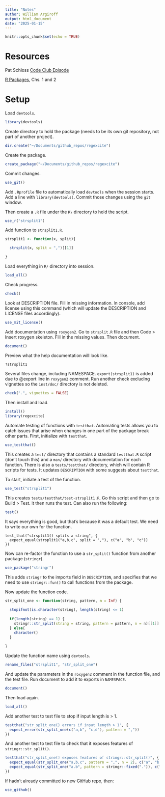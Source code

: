 ```yaml
---
title: "Notes"
author: William Argiroff
output: html_document
date: "2025-01-15"
---
```


```r
knitr::opts_chunk$set(echo = TRUE)
```

# Resources  

Pat Schloss [Code Club Episode](https://www.youtube.com/watch?v=XjolVT16YNw&t=220s)  

[R Packages](https://r-pkgs.org), Chs. 1 and 2  

# Setup  

Load `devtools`.  

```r
library(devtools)
```

Create directory to hold the package (needs to be its own git repository, not part of another project).  

```r
dir.create("~/Documents/github_repos/regexcite")
```

Create the package.  

```r
create_package("~/Documents/github_repos/regexcite")
```

Commit changes.  

```r
use_git()
```

Add `.Rprofile` file to automatically load `devtools` when the session starts. Add a line with `library(devtools)`. Commit those changes using the `git` window.    

Then create a `.R` file under the `R\` directory to hold the script.  

```r
use_r("strsplit1")
```

Add function to `strsplit1.R`.  

```r
strsplit1 <- function(x, split){

  strsplit(x, split = ",")[[1]]

}
```

Load everything in `R/` directory into session.  

```r
load_all()
```

Check progress.  

```r
check()
```

Look at DESCRIPTION file. Fill in missing information. In console, add license using this command (which will update the DESCRIPTION and LICENSE files accordingly).  

```r
use_mit_license()
```

Add documentation using `roxygen2`. Go to `strsplit.R` file and then Code > Insert roxygen skeleton. Fill in the missing values. Then document.   

```r
document()
```

Preview what the help documentation will look like.  

```r
?strsplit1
```

Several files change, including NAMESPACE. `export(strsplit1)` is added due to @export line in `roxygen2` comment. Run another check excluding vignettes so the `inst/doc/` directory is not deleted.  

```r
check(".", vignettes = FALSE)
```
 
Then install and load. 

```r
install()
library(regexcite)
```

Automate testing of functions with `testthat`. Automating tests allows you to catch issues that arise when changes in one part of the package break other parts. First, initialize with `testthat`.  

```r
use_testthat()
```

This creates a `test/` directory that contains a standard `testthat.R` script (don't touch this) and a `man/` directory with documentation for each function. There is also a `tests/testthat/` directory, which will contain R scripts for tests. It updates `DESCRIPTION` with some suggests about `testthat`.  

To start, initiate a test of the function.  

```r
use_test("strsplit1")
```

This creates `tests/testthat/test-strsplit1.R`. Go this script and then go to Build > Test. It then runs the test. Can also run the following:  

```r
test()
```

It says everything is good, but that's because it was a default test. We need to write our own for the function.    

```updated_test
test_that("strsplit1() splits a string", {
  expect_equal(strsplit1("a,b,c", split = ","), c("a", "b", "c"))
})
```

Now can re-factor the function to use a `str_split()` function from another package (`stringr`).  

```r
use_package("stringr")
```

This adds `stringr` to the imports field in `DESCRIPTION`, and specifies that we need to use `stringr::fun()` to call functions from the package.  

Now update the function code.  

```r
str_split_one <- function(string, pattern, n = Inf) {
  
  stopifnot(is.character(string), length(string) <= 1)
  
  if(length(string) == 1) {
    stringr::str_split(string = string, pattern = pattern, n = n)[[1]]
  } else{
    character()
  }
  
}
```

Update the function name using `devtools`.  

```r
rename_files("strsplit1", "str_split_one")
```

And update the parameters in the `roxygen2` comment in the function file, and the test file. Run document to add it to exports in `NAMESPACE`.  

```r
document()
```

Then load again.  

```r
load_all()

```

Add another test to test file to stop if input length is > 1.  

```r
testthat("str_split_one() errors if input length > 1", {
  expect_error(str_split_one(c("a,b", "c,d"), pattern = ","))
})
```

And another test to test file to check that it exposes features of `stringr::str_split()`.  

```r
testthat("str_split_one() exposes features of stringr::str_split()", {
  expect_equal(str_split_one("a,b,c", pattern = ",", n = 2), c("a", "b,c"))
  expect_equal(str_split_one("a.b", pattern = stringr::fixed(".")), c("a", "b"))
})
```

If hadn't already committed to new GitHub repo, then:  

```r
use_github()
```


